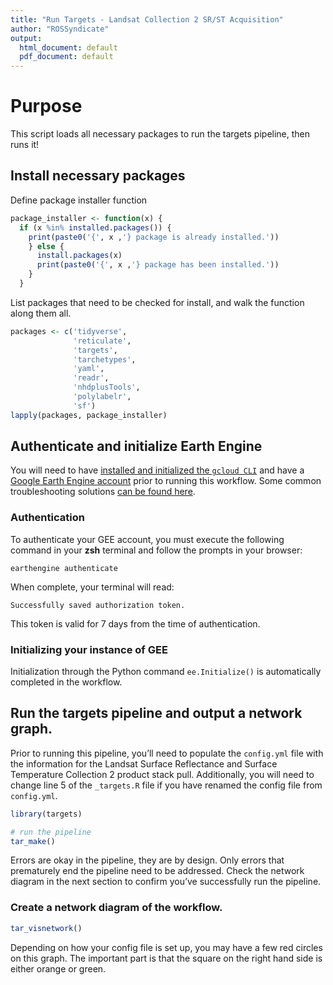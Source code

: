 ```yaml
---
title: "Run Targets - Landsat Collection 2 SR/ST Acquisition"
author: "ROSSyndicate"
output:
  html_document: default
  pdf_document: default
---
```


# Purpose


This script loads all necessary packages to run the targets pipeline, then runs it!

## Install necessary packages

Define package installer function

```r
package_installer <- function(x) {
  if (x %in% installed.packages()) {
    print(paste0('{', x ,'} package is already installed.'))
    } else {
      install.packages(x)
      print(paste0('{', x ,'} package has been installed.'))
    }
  }
```

List packages that need to be checked for install, and walk the function along them all.

```r
packages <- c('tidyverse',
              'reticulate',
              'targets',
              'tarchetypes',
              'yaml',
              'readr',
              'nhdplusTools',
              'polylabelr',
              'sf')
lapply(packages, package_installer)
```

## Authenticate and initialize Earth Engine

You will need to have [installed and initialized the `gcloud CLI`](https://cloud.google.com/sdk/docs/install) and have a [Google Earth Engine account](https://code.earthengine.google.com/register) prior to running this workflow. Some common troubleshooting solutions [can be found here](https://github.com/rossyndicate/ROSS_RS_mini_tools/blob/main/helps/CommonIssues.md).

### Authentication

To authenticate your GEE account, you must execute the following command in your **zsh** terminal and follow the prompts in your browser:

`earthengine authenticate`

When complete, your terminal will read:

`Successfully saved authorization token.`

This token is valid for 7 days from the time of authentication.

### Initializing your instance of GEE

Initialization through the Python command `ee.Initialize()` is automatically completed in the workflow.

## Run the targets pipeline and output a network graph.

Prior to running this pipeline, you'll need to populate the `config.yml` file with the information for the Landsat Surface Reflectance and Surface Temperature Collection 2 product stack pull. Additionally, you will need to change line 5 of the `_targets.R` file if you have renamed the config file from `config.yml`.

```r
library(targets)

# run the pipeline
tar_make()
```

Errors are okay in the pipeline, they are by design. Only errors that prematurely end the pipeline need to be addressed. Check the network diagram in the next section to confirm you've successfully run the pipeline.

### Create a network diagram of the workflow.

```r
tar_visnetwork()
```

Depending on how your config file is set up, you may have a few red circles on this graph. The important part is that the square on the right hand side is either orange or green.
